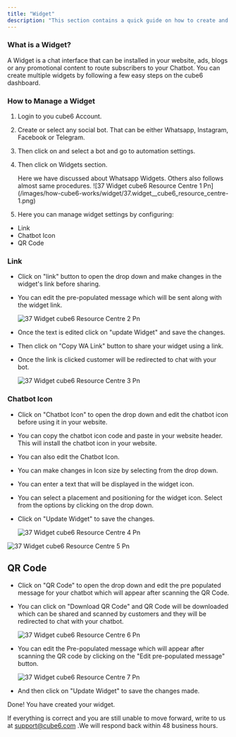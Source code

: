```yaml
---
title: "Widget"
description: "This section contains a quick guide on how to create and install a chatbot Widget."
---
```


### **What is a Widget?**

A Widget is a chat interface that can be installed in your website, ads, blogs or any promotional content to route subscribers to your Chatbot. You can create multiple widgets by following a few easy steps on the cube6 dashboard.

### **How to Manage a Widget**

1. Login to you cube6 Account.
2. Create or select any social bot. That can be either Whatsapp, Instagram, Facebook or Telegram.
3. Then click on and select a bot and go to automation settings.
4. Then click on Widgets section.

   <Check>
     Here we have discussed about Whatsapp Widgets. Others also follows almost same procedures.
   </Check>
   ![37 Widget cube6 Resource Centre 1 Pn](/images/how-cube6-works/widget/37.widget__cube6_resource_centre-1.png)
5. Here you can manage widget settings by configuring:

- Link
- Chatbot Icon
- QR Code

### **Link**

- Click on "link" button to open the drop down and make changes in the widget's link before sharing.
- You can edit the pre-populated message which will be sent along with the widget link.

  ![37 Widget cube6 Resource Centre 2 Pn](/images/how-cube6-works/widget/37.widget__cube6_resource_centre-2.png)
- Once the text is edited click on "update Widget" and save the changes.
- Then click on "Copy WA Link" button to share your widget using a link.
- Once the link is clicked customer will be redirected to chat with your bot.

  ![37 Widget cube6 Resource Centre 3 Pn](/images/how-cube6-works/widget/37.widget__cube6_resource_centre-3.png)

### **Chatbot Icon**

- Click on "Chatbot Icon" to open the drop down and edit the chatbot icon before using it in your website.
- You can copy the chatbot icon code and paste in your website header. This will install the chatbot icon in your website.
- You can also edit the Chatbot Icon.
- You can make changes in Icon size by selecting from the drop down.
- You can enter a text that will be displayed in the widget icon.
- You can select a placement and positioning for the widget icon. Select from the options by clicking on the drop down.
- Click on "Update Widget" to save the changes.

  ![37 Widget cube6 Resource Centre 4 Pn](/images/how-cube6-works/widget/37.widget__cube6_resource_centre-4.png)

![37 Widget cube6 Resource Centre 5 Pn](/images/how-cube6-works/widget/37.widget__cube6_resource_centre-5.png)

## **QR Code**

- Click on "QR Code" to open the drop down and edit the pre populated message for your chatbot which will appear after scanning the QR Code.
- You can click on "Download QR Code" and QR Code will be downloaded which can be shared and scanned by customers and they will be redirected to chat with your chatbot.

  ![37 Widget cube6 Resource Centre 6 Pn](/images/how-cube6-works/widget/37.widget__cube6_resource_centre-6.png)
- You can edit the Pre-populated message which will appear after scanning the QR code by clicking on the "Edit pre-populated message" button.

  ![37 Widget cube6 Resource Centre 7 Pn](/images/how-cube6-works/widget/37.widget__cube6_resource_centre-7.png)
- And then click on "Update Widget" to save the changes made.

Done\! You have created your widget.

If everything is correct and you are still unable to move forward, write to us at  [support@cube6.com](mailto:support@cube6.com) .We will respond back within 48 business hours.